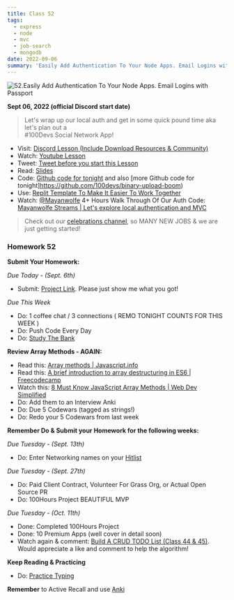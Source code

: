 ```yaml
---
title: Class 52
tags:
  - express
  - node
  - mvc
  - job-search
  - mongodb
date: 2022-09-06
summary: 'Easily Add Authentication To Your Node Apps. Email Logins with Passport'
---
```


![52.Easily Add Authentication To Your Node Apps. Email Logins with Passport](https://cdn.hashnode.com/res/hashnode/image/upload/v1676729205568/vchIL0VjB.png?auto=compress)

**Sept 06, 2022 (official Discord start date)**

> Let's wrap up our local auth and get in some quick pound time aka let's plan out a <br /> #100Devs Social Network App!

- Visit: [Discord Lesson (Include Download Resources & Community)](https://discord.com/channels/735923219315425401/738891289071714388/1016823994646794301)
- Watch: [Youtube Lesson](https://youtu.be/z5UgtXOxEEk)
- Tweet: [Tweet before you start this Lesson](https://twitter.com/leonnoel/status/1567264659186814976)
- Read: [Slides](https://slides.com/leonnoel/100devs2-auth-project-night2-cohort-2)
- Code: [Github code for tonight](https://github.com/100devs/todo-mvc-auth-local) and also [more Github code for tonight]https://github.com/100devs/binary-upload-boom)
- Use: [Replit Template To Make It Easier To Work Together](https://replit.com/@100devs/todo-mvc-auth-local?v=1)
- Watch: [@Mayanwolfe](https://twitter.com/mayanwolfe) 4+ Hours Walk Through Of Our Auth Code: <br /> [Mayanwolfe Streams | Let's explore local authentication and MVC](https://youtu.be/jo5GTErVBQU)

> Check out our [celebrations channel](https://discord.com/channels/735923219315425401/735936014832369687), so MANY NEW JOBS & we are just getting started!

### Homework 52

**Submit Your Homework:**

_Due Today - (Sept. 6th)_

- Submit: [Project Link](https://forms.gle/jBaRJS1JfpKRZnry8). Please just show me what you got!

_Due This Week_

- Do: 1 coffee chat / 3 connections ( REMO TONIGHT COUNTS FOR THIS WEEK )
- Do: Push Code Every Day
- Do: [Study The Bank](https://docs.google.com/document/d/1p7DhCsLOMMybYfePWLlD1-_8KU20zkBoArH4pnW1o3c)

**Review Array Methods - AGAIN:**

- Read this: [Array methods | Javascript.info](https://javascript.info/array-methods)
- Read this: [A brief introduction to array destructuring in ES6 | Freecodecamp](https://www.freecodecamp.org/news/array-destructuring-in-es6-30e398f21d10/)
- Watch this: [8 Must Know JavaScript Array Methods | Web Dev Simplified](https://youtu.be/R8rmfD9Y5-c)
- Do: Add them to an Interview Anki
- Do: Due 5 Codewars (tagged as strings!)
- Do: Redo your 5 Codewars from last week

**Remember Do & Submit your Homework for the following weeks:**

_Due Tuesday - (Sept. 13th)_

- Do: Enter Networking names on your [Hitlist](https://docs.google.com/spreadsheets/d/1Be-6gYvrfi8l-M0RnObzdysRIG7N7Yyu6rIF0OHw0Q4/edit?usp=sharing)

_Due Tuesday - (Sept. 27th)_

- Do: Paid Client Contract, Volunteer For Grass Org, or Actual Open Source PR
- Do: 100Hours Project BEAUTIFUL MVP

_Due Tuesday - (Oct. 11th)_

- Done: Completed 100Hours Project
- Done: 10 Premium Apps (well cover in detail soon)
- Watch again & comment: [Build A CRUD TODO List (Class 44 & 45)](https://youtu.be/jZ-kmmgi_d0). <br /> Would appreciate a like and comment to help the algorithm!

**Keep Reading & Practicing**

- Do: [Practice Typing](https://www.keybr.com/)

**Remember** to Active Recall and use [Anki](https://apps.ankiweb.net/)
